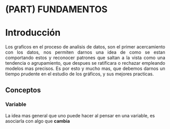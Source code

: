 # (PART) FUNDAMENTOS {-}

# Introducción
<div style="text-align: justify"> 
Los graficos en el proceso de analisis de datos, son el primer acercamiento con los datos, nos permiten darnos una idea de como se estan comportando estos y reconocer patrones que saltan a la vista como una tendencia o agrupamiento, que despues se ratificara o rechazar empleando modelos mas precisos. Es por esto y mucho mas, que debemos darnos un tiempo prudente en el estudio de los gráficos, y sus mejores practicas.
</div>


## Conceptos

### Variable
La idea mas general que uno puede hacer al pensar en una variable, es asociarla con algo que **cambia**


